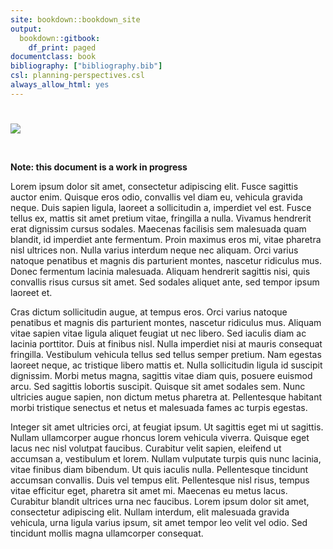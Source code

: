 ```yaml
---   
site: bookdown::bookdown_site
output:
  bookdown::gitbook:
    df_print: paged
documentclass: book
bibliography: ["bibliography.bib"]
csl: planning-perspectives.csl
always_allow_html: yes
---
```


# {-}

![](example-image.png)


<br>

**Note: this document is a work in progress**

Lorem ipsum dolor sit amet, consectetur adipiscing elit. Fusce sagittis auctor enim. Quisque eros odio, convallis vel diam eu, vehicula gravida neque. Duis sapien ligula, laoreet a sollicitudin a, imperdiet vel est. Fusce tellus ex, mattis sit amet pretium vitae, fringilla a nulla. Vivamus hendrerit erat dignissim cursus sodales. Maecenas facilisis sem malesuada quam blandit, id imperdiet ante fermentum. Proin maximus eros mi, vitae pharetra nisl ultrices non. Nulla varius interdum neque nec aliquam. Orci varius natoque penatibus et magnis dis parturient montes, nascetur ridiculus mus. Donec fermentum lacinia malesuada. Aliquam hendrerit sagittis nisi, quis convallis risus cursus sit amet. Sed sodales aliquet ante, sed tempor ipsum laoreet et.

Cras dictum sollicitudin augue, at tempus eros. Orci varius natoque penatibus et magnis dis parturient montes, nascetur ridiculus mus. Aliquam vitae sapien vitae ligula aliquet feugiat ut nec libero. Sed iaculis diam ac lacinia porttitor. Duis at finibus nisl. Nulla imperdiet nisi at mauris consequat fringilla. Vestibulum vehicula tellus sed tellus semper pretium. Nam egestas laoreet neque, ac tristique libero mattis et. Nulla sollicitudin ligula id suscipit dignissim. Morbi metus magna, sagittis vitae diam quis, posuere euismod arcu. Sed sagittis lobortis suscipit. Quisque sit amet sodales sem. Nunc ultricies augue sapien, non dictum metus pharetra at. Pellentesque habitant morbi tristique senectus et netus et malesuada fames ac turpis egestas.

Integer sit amet ultricies orci, at feugiat ipsum. Ut sagittis eget mi ut sagittis. Nullam ullamcorper augue rhoncus lorem vehicula viverra. Quisque eget lacus nec nisl volutpat faucibus. Curabitur velit sapien, eleifend ut accumsan a, vestibulum et lorem. Nullam vulputate turpis quis nunc lacinia, vitae finibus diam bibendum. Ut quis iaculis nulla. Pellentesque tincidunt accumsan convallis. Duis vel tempus elit. Pellentesque nisl risus, tempus vitae efficitur eget, pharetra sit amet mi. Maecenas eu metus lacus. Curabitur blandit ultrices urna nec faucibus. Lorem ipsum dolor sit amet, consectetur adipiscing elit. Nullam interdum, elit malesuada gravida vehicula, urna ligula varius ipsum, sit amet tempor leo velit vel odio. Sed tincidunt mollis magna ullamcorper consequat.
